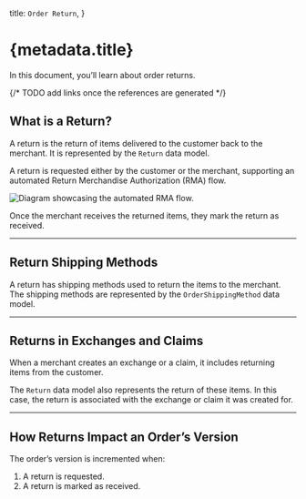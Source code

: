   title: `Order Return`,
}

# {metadata.title}

In this document, you’ll learn about order returns.

{/* TODO add links once the references are generated */}

## What is a Return?

A return is the return of items delivered to the customer back to the merchant. It is represented by the `Return` data model.

A return is requested either by the customer or the merchant, supporting an automated Return Merchandise Authorization (RMA) flow.

![Diagram showcasing the automated RMA flow.](https://res.cloudinary.com/dza7lstvk/image/upload/v1719578128/Medusa%20Resources/return-rma_pzprwq.jpg)

Once the merchant receives the returned items, they mark the return as received.

---

## Return Shipping Methods

A return has shipping methods used to return the items to the merchant. The shipping methods are represented by the `OrderShippingMethod` data model.

---

## Returns in Exchanges and Claims

When a merchant creates an exchange or a claim, it includes returning items from the customer.

The `Return` data model also represents the return of these items. In this case, the return is associated with the exchange or claim it was created for.

---

## How Returns Impact an Order’s Version

The order’s version is incremented when:

1. A return is requested.
2. A return is marked as received.